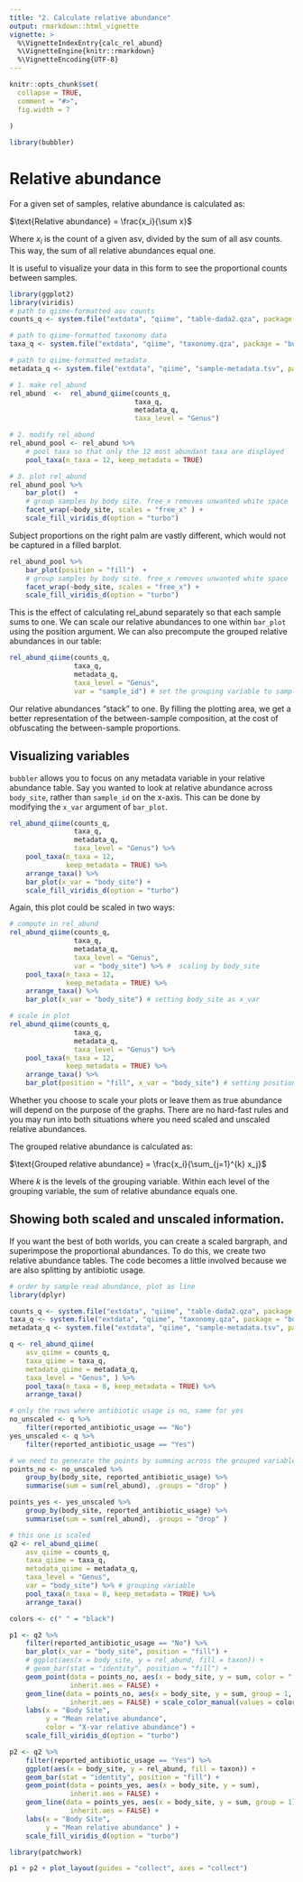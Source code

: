 ```yaml
---
title: "2. Calculate relative abundance"
output: rmarkdown::html_vignette
vignette: >
  %\VignetteIndexEntry{calc_rel_abund}
  %\VignetteEngine{knitr::rmarkdown}
  %\VignetteEncoding{UTF-8}
---
```


```r
knitr::opts_chunk$set(
  collapse = TRUE,
  comment = "#>", 
  fig.width = 7
  
)
```

```r
library(bubbler)
```
# Relative abundance
 
For a given set of samples, relative abundance is calculated as:


$\text{Relative abundance} = \frac{x_i}{\sum x}$


Where $x_i$ is the count of a given asv, divided by the sum of all asv counts. This way, the sum of all relative abundances equal one. 


It is useful to visualize your data in this form to see the proportional counts between samples. 


```r
library(ggplot2)
library(viridis)
# path to qiime-formatted asv counts 
counts_q <- system.file("extdata", "qiime", "table-dada2.qza", package = "bubbler")

# path to qiime-formatted taxonomy data 
taxa_q <- system.file("extdata", "qiime", "taxonomy.qza", package = "bubbler")

# path to qiime-formatted metadata
metadata_q <- system.file("extdata", "qiime", "sample-metadata.tsv", package = "bubbler")

```

```r
# 1. make rel_abund
rel_abund  <-  rel_abund_qiime(counts_q, 
                               taxa_q, 
                               metadata_q,
                               taxa_level = "Genus")

# 2. modify rel_abund
rel_abund_pool <- rel_abund %>%
    # pool taxa so that only the 12 most abundant taxa are displayed 
    pool_taxa(n_taxa = 12, keep_metadata = TRUE) 

# 3. plot rel_abund
rel_abund_pool %>%
    bar_plot()  + 
    # group samples by body site. free_x removes unwanted white space
    facet_wrap(~body_site, scales = "free_x" ) +
    scale_fill_viridis_d(option = "turbo")

```


Subject proportions on the right palm are vastly different, which would not be captured in a filled barplot. 


```r
rel_abund_pool %>%
    bar_plot(position = "fill")  + 
    # group samples by body site. free_x removes unwanted white space
    facet_wrap(~body_site, scales = "free_x") + 
    scale_fill_viridis_d(option = "turbo") 
```

This is the effect of calculating rel_abund separately so that each sample sums to one. We can scale our relative abundances to one within `bar_plot` using the position argument. We can also precompute the grouped relative abundances in our table:


```r
rel_abund_qiime(counts_q, 
                taxa_q,
                metadata_q,
                taxa_level = "Genus",
                var = "sample_id") # set the grouping variable to sample_id
```


Our relative abundances "stack" to one. By filling the plotting area, we get a better representation of the between-sample composition, at the cost of obfuscating the between-sample proportions. 

## Visualizing variables 

`bubbler`  allows you to focus on any metadata variable in your relative abundance table. Say you wanted to look at relative abundance across `body_site`, rather than `sample_id` on the x-axis. This can be done by modifying the `x_var` argument of `bar_plot`.


```r
rel_abund_qiime(counts_q,
                taxa_q,
                metadata_q,
                taxa_level = "Genus") %>%
    pool_taxa(n_taxa = 12,
              keep_metadata = TRUE) %>%
    arrange_taxa() %>%
    bar_plot(x_var = "body_site") + 
    scale_fill_viridis_d(option = "turbo") 
```


Again, this plot could be scaled in two ways: 


```r
# compute in rel_abund
rel_abund_qiime(counts_q,
                taxa_q,
                metadata_q,
                taxa_level = "Genus",
                var = "body_site") %>% #  scaling by body_site
    pool_taxa(n_taxa = 12,
              keep_metadata = TRUE) %>%
    arrange_taxa() %>%
    bar_plot(x_var = "body_site") # setting body_site as x_var

# scale in plot
rel_abund_qiime(counts_q,
                taxa_q,
                metadata_q,
                taxa_level = "Genus") %>%
    pool_taxa(n_taxa = 12,
              keep_metadata = TRUE) %>%
    arrange_taxa() %>%
    bar_plot(position = "fill", x_var = "body_site") # setting position as fill

```
Whether you choose to scale your plots or leave them as true abundance will depend on the purpose of the graphs. There are no hard-fast rules and you may run into both situations where you need scaled and unscaled relative abundances. 

The grouped relative abundance is calculated as: 

$\text{Grouped relative abundance} = \frac{x_i}{\sum_{j=1}^{k} x_j}$

Where $k$ is the levels of the grouping variable. Within each level of the grouping
variable, the sum of relative abundance equals one. 


## Showing both scaled and unscaled information.

If you want the best of both worlds, you can create a scaled bargraph, and superimpose the proportional abundances. To do this, we create two relative abundance tables. The code becomes a little involved because we are also splitting by antibiotic usage.  

```r
# order by sample read abundance, plot as line
library(dplyr)

counts_q <- system.file("extdata", "qiime", "table-dada2.qza", package = "bubbler")
taxa_q <- system.file("extdata", "qiime", "taxonomy.qza", package = "bubbler")
metadata_q <- system.file("extdata", "qiime", "sample-metadata.tsv", package = "bubbler")

q <- rel_abund_qiime(
    asv_qiime = counts_q,
    taxa_qiime = taxa_q,
    metadata_qiime = metadata_q,
    taxa_level = "Genus", ) %>% 
    pool_taxa(n_taxa = 8, keep_metadata = TRUE) %>%
    arrange_taxa()

# only the rows where antibiotic usage is no, same for yes
no_unscaled <- q %>%
    filter(reported_antibiotic_usage == "No")
yes_unscaled <- q %>%
    filter(reported_antibiotic_usage == "Yes")

# we need to generate the points by summing across the grouped variable
points_no <- no_unscaled %>%
    group_by(body_site, reported_antibiotic_usage) %>%
    summarise(sum = sum(rel_abund), .groups = "drop" ) 

points_yes <- yes_unscaled %>%
    group_by(body_site, reported_antibiotic_usage) %>%
    summarise(sum = sum(rel_abund), .groups = "drop" ) 

# this one is scaled
q2 <- rel_abund_qiime(
    asv_qiime = counts_q,
    taxa_qiime = taxa_q,
    metadata_qiime = metadata_q,
    taxa_level = "Genus",
    var = "body_site") %>% # grouping variable
    pool_taxa(n_taxa = 8, keep_metadata = TRUE) %>%
    arrange_taxa()

colors <- c(" " = "black")

p1 <- q2 %>%
    filter(reported_antibiotic_usage == "No") %>%
    bar_plot(x_var = "body_site", position = "fill") +
    # ggplot(aes(x = body_site, y = rel_abund, fill = taxon)) +
    # geom_bar(stat = "identity", position = "fill") +
    geom_point(data = points_no, aes(x = body_site, y = sum, color = " "),
               inherit.aes = FALSE) +
    geom_line(data = points_no, aes(x = body_site, y = sum, group = 1, color = " "),
               inherit.aes = FALSE) + scale_color_manual(values = colors) +
    labs(x = "Body Site",
         y = "Mean relative abundance",
         color = "X-var relative abundance") + 
    scale_fill_viridis_d(option = "turbo")

p2 <- q2 %>%
    filter(reported_antibiotic_usage == "Yes") %>%
    ggplot(aes(x = body_site, y = rel_abund, fill = taxon)) +
    geom_bar(stat = "identity", position = "fill") +
    geom_point(data = points_yes, aes(x = body_site, y = sum),
               inherit.aes = FALSE) +
    geom_line(data = points_yes, aes(x = body_site, y = sum, group = 1),
               inherit.aes = FALSE) +
    labs(x = "Body Site",
         y = "Mean relative abundance" ) + 
    scale_fill_viridis_d(option = "turbo")

library(patchwork)

p1 + p2 + plot_layout(guides = "collect", axes = "collect")

```




